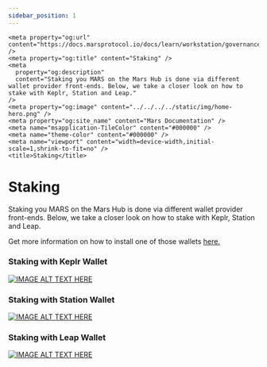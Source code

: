 ```yaml
---
sidebar_position: 1
---
```


<head>
    <meta name="twitter:card" content="summary_large_image" />
    <meta name="twitter:site" content="@mars_protocol" />
    <meta name="twitter:creator" content="@mars_protocol" />

    <meta property="og:url" content="https://docs.marsprotocol.io/docs/learn/workstation/governance/staking" />
    <meta property="og:title" content="Staking" />
    <meta
      property="og:description"
      content="Staking you MARS on the Mars Hub is done via different wallet provider front-ends. Below, we take a closer look on how to stake with Keplr, Station and Leap."
    />
    <meta property="og:image" content="../../../../static/img/home-hero.png" />
    <meta property="og:site_name" content="Mars Documentation" />
    <meta name="msapplication-TileColor" content="#000000" />
    <meta name="theme-color" content="#000000" />
    <meta name="viewport" content="width=device-width,initial-scale=1,shrink-to-fit=no" />
    <title>Staking</title>
  </head>

# Staking

Staking you MARS on the Mars Hub is done via different wallet provider front-ends. Below, we take a closer look on how to stake with Keplr, Station and Leap.

Get more information on how to install one of those wallets [here.](https://docs.marsprotocol.io/docs/learn/workstation/basics/installing-a-wallet/installing-a-wallet-intro)

### Staking with Keplr Wallet

[![IMAGE ALT TEXT HERE](https://img.youtube.com/vi/C-cpELqFGkE/maxresdefault.jpg)](https://www.youtube.com/watch?v=C-cpELqFGkE)

### Staking with Station Wallet

[![IMAGE ALT TEXT HERE](https://img.youtube.com/vi/pl-dt9un9kw/maxresdefault.jpg)](https://www.youtube.com/watch?v=pl-dt9un9kw)

### Staking with Leap Wallet

[![IMAGE ALT TEXT HERE](https://img.youtube.com/vi/mUGEmP1qY1s/maxresdefault.jpg)](https://www.youtube.com/watch?v=mUGEmP1qY1s)
